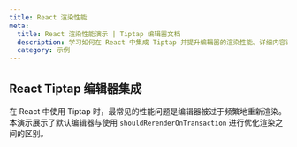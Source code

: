 ```yaml
---
title: React 渲染性能
meta:
  title: React 渲染性能演示 | Tiptap 编辑器文档
  description: 学习如何在 React 中集成 Tiptap 并提升编辑器的渲染性能。详细内容请查看文档！
  category: 示例
---
```



## React Tiptap 编辑器集成

在 React 中使用 Tiptap 时，最常见的性能问题是编辑器被过于频繁地重新渲染。本演示展示了默认编辑器与使用 `shouldRerenderOnTransaction` 进行优化渲染之间的区别。

<CodeDemo path="/Examples/Performance" />